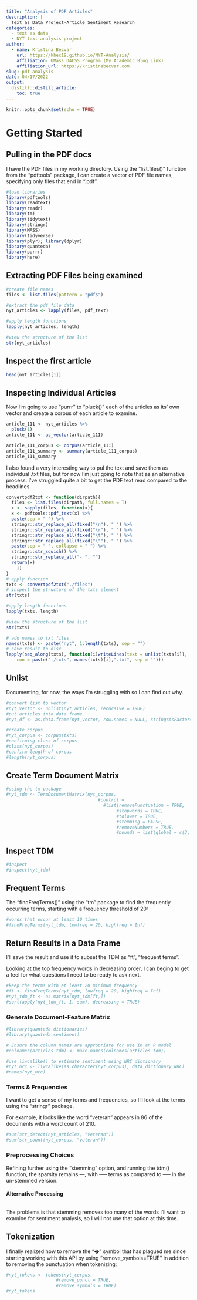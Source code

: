 ```yaml
---
title: "Analysis of PDF Articles"
description: |
  Text as Data Project-Article Sentiment Research
categories:
  - text as data
  - NYT text analysis project
author:
  - name: Kristina Becvar
    url: https://kbec19.github.io/NYT-Analysis/
    affiliation: UMass DACSS Program (My Academic Blog Link)
    affiliation_url: https://kristinabecvar.com
slug: pdf-analysis
date: 04/17/2022
output:
  distill::distill_article:
    toc: true
---
```


```r
knitr::opts_chunk$set(echo = TRUE)

```

# Getting Started
## Pulling in the PDF docs

I have the PDF files in my working directory. Using the "list.files()" function from the "pdftools" package, I can create a vector of PDF file names, specifying only files that end in ".pdf".

```r
#load libraries
library(pdftools)
library(readtext)
library(readr)
library(tm)
library(tidytext)
library(stringr)
library(MASS)
library(tidyverse)
library(plyr); library(dplyr)
library(quanteda)
library(purrr)
library(here)
```

## Extracting PDF Files being examined

```r
#create file names
files <- list.files(pattern = "pdf$")

#extract the pdf file data
nyt_articles <- lapply(files, pdf_text)

#apply length functions
lapply(nyt_articles, length)

#view the structure of the list
str(nyt_articles)
```

## Inspect the first article

```r
head(nyt_articles[1])
```

## Inspecting Individual Articles

Now I'm going to use "purrr" to "pluck()" each of the articles as its' own vector and create a corpus of each article to examine.

```r
article_111 <- nyt_articles %>% 
  pluck(1)
article_111 <- as_vector(article_111)

article_111_corpus <- corpus(article_111)
article_111_summary <- summary(article_111_corpus)
article_111_summary
```

I also found a very interesting way to pul the text and save them as individual .txt files, but for now I'm just going to note that as an alternative process. I've struggled quite a bit to get the PDF text read compared to the headlines.

```r

convertpdf2txt <- function(dirpath){
  files <- list.files(dirpath, full.names = T)
  x <- sapply(files, function(x){
  x <- pdftools::pdf_text(x) %>%
  paste(sep = " ") %>%
  stringr::str_replace_all(fixed("\n"), " ") %>%
  stringr::str_replace_all(fixed("\r"), " ") %>%
  stringr::str_replace_all(fixed("\t"), " ") %>%
  stringr::str_replace_all(fixed("\""), " ") %>%
  paste(sep = " ", collapse = " ") %>%
  stringr::str_squish() %>%
  stringr::str_replace_all("- ", "") 
  return(x)
    })
}
# apply function
txts <- convertpdf2txt("./files")
# inspect the structure of the txts element
str(txts)
```
```r
#apply length functions
lapply(txts, length)

#view the structure of the list
str(txts)

# add names to txt files
names(txts) <- paste("nyt", 1:length(txts), sep = "")
# save result to disc
lapply(seq_along(txts), function(i)writeLines(text = unlist(txts[i]),
    con = paste("./txts", names(txts)[i],".txt", sep = "")))

```

## Unlist

Documenting, for now, the ways I'm struggling with so I can find out why.

```r
#convert list to vector
#nyt_vector <- unlist(nyt_articles, recursive = TRUE)
#put articles into data frame
#nyt_df <- as.data.frame(nyt_vector, row.names = NULL, stringsAsFactors = FALSE)
```

```r
#create corpus
#nyt_corpus <- corpus(txts)
#confirming class of corpus
#class(nyt_corpus)
#confirm length of corpus
#length(nyt_corpus)
```

## Create Term Document Matrix

```r
#using the tm package
#nyt_tdm <- TermDocumentMatrix(nyt_corpus, 
                                   #control = 
                                     #list(removePunctuation = TRUE,
                                          #stopwords = TRUE,
                                          #tolower = TRUE,
                                          #stemming = FALSE,
                                          #removeNumbers = TRUE,
                                          #bounds = list(global = c(3, Inf))))
```

## Inspect TDM

```r
#inspect
#inspect(nyt_tdm)
```

## Frequent Terms

The "findFreqTerms()" using the "tm" package to find the frequently occurring terms, starting with a  frequency threshold of 20:

```r
#words that occur at least 10 times
#findFreqTerms(nyt_tdm, lowfreq = 20, highfreq = Inf)
```

## Return Results in a Data Frame

I'll save the result and use it to subset the TDM as "ft", "frequent terms". 

Looking at the top frequency words in decreasing order, I can beging to get a feel for what questions I need to be ready to ask next.

```r
#keep the terms with at least 20 minimum frequency
#ft <- findFreqTerms(nyt_tdm, lowfreq = 20, highfreq = Inf)
#nyt_tdm_ft <- as.matrix(nyt_tdm[ft,])
#sort(apply(nyt_tdm_ft, 1, sum), decreasing = TRUE)
```

### Generate Document-Feature Matrix

```r
#library(quanteda.dictionaries)
#library(quanteda.sentiment)
```

```r
# Ensure the column names are appropriate for use in an R model
#colnames(articles_tdm) <- make.names(colnames(articles_tdm)) 

```

```r
#use liwcalike() to estimate sentiment using NRC dictionary
#nyt_nrc <- liwcalike(as.character(nyt_corpus), data_dictionary_NRC)
#names(nyt_nrc)
```


### Terms & Frequencies

I want to get a sense of my terms and frequencies, so I'll look at the terms using the "stringr" package. 

For example, it looks like the word "veteran" appears in 86 of the documents with a word count of 210.

```r
#sum(str_detect(nyt_articles, "veteran"))
#sum(str_count(nyt_corpus, "veteran"))
```

### Preprocessing Choices

Refining further using the "stemming" option, and running the tdm() function, the sparsity remains ---, with  ----- terms as compared to ----- in the un-stemmed version.

#### Alternative Processing

```r

```

The problems is that stemming removes too many of the words I'll want to examine for sentiment analysis, so I will not use that option at this time.

## Tokenization

I finally realized how to remove the "�" symbol that has plagued me since starting working with this API by using "remove_symbols=TRUE" in addition to removing the punctuation when tokenizing:

```r
#nyt_tokens <- tokens(nyt_corpus,
                   #remove_punct = TRUE,
                   #remove_symbols = TRUE)
#nyt_tokens
```
